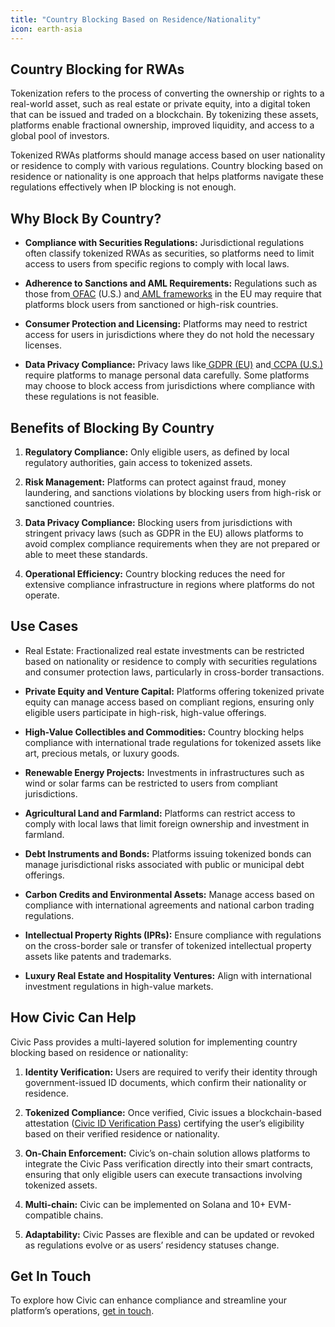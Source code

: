 ```yaml
---
title: "Country Blocking Based on Residence/Nationality"
icon: earth-asia
---
```


## Country Blocking for RWAs

Tokenization refers to the process of converting the ownership or rights to a real-world asset, such as real estate or private equity, into a digital token that can be issued and traded on a blockchain. By tokenizing these assets, platforms enable fractional ownership, improved liquidity, and access to a global pool of investors.

Tokenized RWAs platforms should manage access based on user nationality or residence to comply with various regulations. Country blocking based on residence or nationality is one approach that helps platforms navigate these regulations effectively when IP blocking is not enough.

## Why Block By Country?

* **Compliance with Securities Regulations:** Jurisdictional regulations often classify tokenized RWAs as securities, so platforms need to limit access to users from specific regions to comply with local laws.

* **Adherence to Sanctions and AML Requirements:** Regulations such as those from[ OFAC](https://ofac.treasury.gov/sanctions-programs-and-country-information) (U.S.) and[ AML frameworks](https://finance.ec.europa.eu/financial-crime/anti-money-laundering-and-countering-financing-terrorism-eu-level_en) in the EU may require that platforms block users from sanctioned or high-risk countries.

* **Consumer Protection and Licensing:** Platforms may need to restrict access for users in jurisdictions where they do not hold the necessary licenses.

* **Data Privacy Compliance:** Privacy laws like[ GDPR (EU)](https://eur-lex.europa.eu/eli/reg/2016/679/oj) and[ CCPA (U.S.)](https://en.wikipedia.org/wiki/California_Consumer_Privacy_Act) require platforms to manage personal data carefully. Some platforms may choose to block access from jurisdictions where compliance with these regulations is not feasible.

## Benefits of Blocking By Country

1. **Regulatory Compliance:** Only eligible users, as defined by local regulatory authorities, gain access to tokenized assets.

2. **Risk Management:** Platforms can protect against fraud, money laundering, and sanctions violations by blocking users from high-risk or sanctioned countries.

3. **Data Privacy Compliance:** Blocking users from jurisdictions with stringent privacy laws (such as GDPR in the EU) allows platforms to avoid complex compliance requirements when they are not prepared or able to meet these standards.

4. **Operational Efficiency:** Country blocking reduces the need for extensive compliance infrastructure in regions where platforms do not operate.

## Use Cases

* Real Estate: Fractionalized real estate investments can be restricted based on nationality or residence to comply with securities regulations and consumer protection laws, particularly in cross-border transactions.

* **Private Equity and Venture Capital:** Platforms offering tokenized private equity can manage access based on compliant regions, ensuring only eligible users participate in high-risk, high-value offerings.

* **High-Value Collectibles and Commodities:** Country blocking helps compliance with international trade regulations for tokenized assets like art, precious metals, or luxury goods.

* **Renewable Energy Projects:** Investments in infrastructures such as wind or solar farms can be restricted to users from compliant jurisdictions.

* **Agricultural Land and Farmland:** Platforms can restrict access to comply with local laws that limit foreign ownership and investment in farmland.

* **Debt Instruments and Bonds:** Platforms issuing tokenized bonds can manage jurisdictional risks associated with public or municipal debt offerings.

* **Carbon Credits and Environmental Assets:** Manage access based on compliance with international agreements and national carbon trading regulations.

* **Intellectual Property Rights (IPRs):** Ensure compliance with regulations on the cross-border sale or transfer of tokenized intellectual property assets like patents and trademarks.

* **Luxury Real Estate and Hospitality Ventures:** Align with international investment regulations in high-value markets.

## How Civic Can Help

Civic Pass provides a multi-layered solution for implementing country blocking based on residence or nationality:

1. **Identity Verification:** Users are required to verify their identity through government-issued ID documents, which confirm their nationality or residence.

2. **Tokenized Compliance:** Once verified, Civic issues a blockchain-based attestation ([Civic ID Verification Pass](/pass/introduction/overview-of-civic-pass)) certifying the user’s eligibility based on their verified residence or nationality.

3. **On-Chain Enforcement:** Civic’s on-chain solution allows platforms to integrate the Civic Pass verification directly into their smart contracts, ensuring that only eligible users can execute transactions involving tokenized assets.

4. **Multi-chain:** Civic can be implemented on Solana and 10+ EVM-compatible chains.

5. **Adaptability:** Civic Passes are flexible and can be updated or revoked as regulations evolve or as users’ residency statuses change.

## Get In Touch

To explore how Civic can enhance compliance and streamline your platform’s operations, [get in touch](https://civickey.typeform.com/req-custom).
